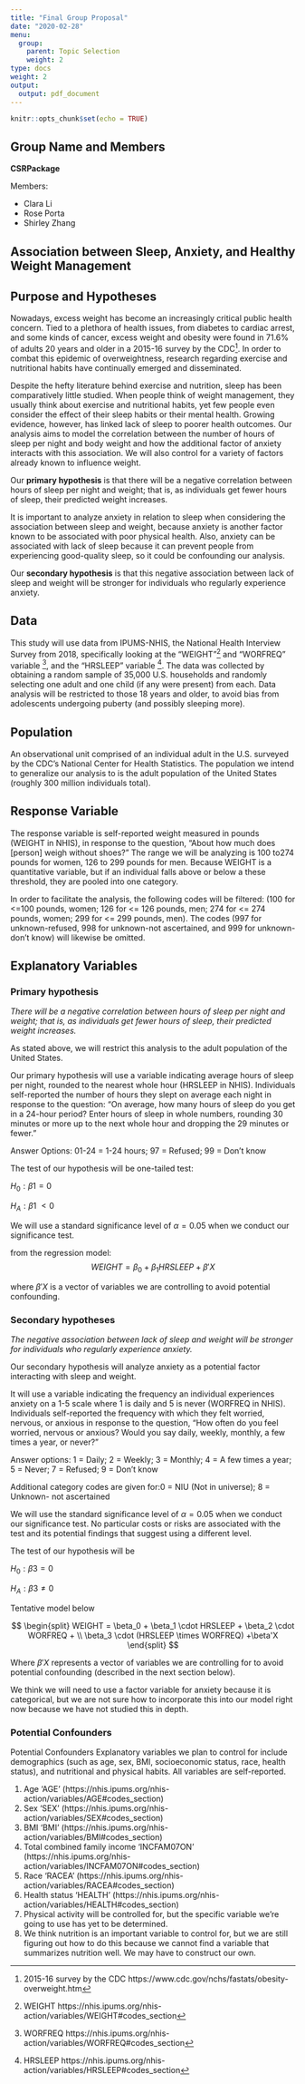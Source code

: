 ```yaml
---
title: "Final Group Proposal"
date: "2020-02-28"
menu:
  group:
    parent: Topic Selection
    weight: 2
type: docs
weight: 2
output:
  output: pdf_document
---
```


```r
knitr::opts_chunk$set(echo = TRUE)

```

## Group Name and Members

<!---List your group's name and the first and last name of all group members here--->

**CSRPackage**

Members:

- Clara Li
- Rose Porta
- Shirley Zhang

## Association between Sleep, Anxiety, and Healthy Weight Management

<!---Come up with a working title for your project based on your topic and focus.--->


## Purpose and Hypotheses

<!---Describe the general topic/phenomenon you want to study, as well some focused questions that you hope to answer and specific hypotheses that you intend to assess.* 

*You should have 1 primary hypothesis of a single assocation between a response-explanatory variable and 1-2 secondary hypotheses, like a secondary outcome and/or testing whether your main asssociation varies (i.e., interacts with) by some third variable--->

Nowadays, excess weight has become an increasingly critical public health concern. Tied to a plethora of health issues, from diabetes to cardiac arrest, and some kinds of cancer, excess weight and obesity were found in 71.6% of adults 20 years and older in a 2015-16 survey by the CDC^[2015-16 survey by the CDC https://www.cdc.gov/nchs/fastats/obesity-overweight.htm]. In order to combat this epidemic of overweightness, research regarding exercise and nutritional habits have continually emerged and disseminated. 

Despite the hefty literature behind exercise and nutrition, sleep has been comparatively little studied. When people think of weight management, they usually think about exercise and nutritional habits, yet few people even consider the effect of their sleep habits or their mental health. Growing evidence, however, has linked lack of sleep to poorer health outcomes. Our analysis aims to model the correlation between the number of hours of sleep per night and body weight and how the additional factor of anxiety interacts with this association. We will also control for a variety of factors already known to influence weight.


Our **primary hypothesis** is that there will be a negative correlation between hours of sleep per night and weight; that is, as individuals get fewer hours of sleep, their predicted weight increases. 

It is important to analyze anxiety in relation to sleep when considering the association between sleep and weight, because anxiety is another factor known to be associated with poor physical health. Also, anxiety can be associated with lack of sleep because it can prevent people from experiencing good-quality sleep, so it could be confounding our analysis.


Our **secondary hypothesis** is that this negative association between lack of sleep and weight will be stronger for individuals who regularly experience anxiety.


## Data 

<!---Describe the data that you plan to use, with specifications of where it can be found (URL) and a short description. We will discuss data management techniques in the coming weeks, but for now you should simply list multiple sources if you have them.--->

This study will use data from  IPUMS-NHIS, the National Health Interview Survey from 2018,  specifically looking at the “WEIGHT”^[WEIGHT https://nhis.ipums.org/nhis-action/variables/WEIGHT#codes_section] and “WORFREQ” variable ^[WORFREQ https://nhis.ipums.org/nhis-action/variables/WORFREQ#codes_section], and the “HRSLEEP” variable ^[ HRSLEEP https://nhis.ipums.org/nhis-action/variables/HRSLEEP#codes_section]. The data was collected by obtaining a random sample of 35,000 U.S. households and randomly selecting one adult and one child (if any were present) from each. Data analysis will be restricted to those 18 years and older, to avoid bias from adolescents undergoing puberty (and possibly sleeping more).


## Population

<!---Specify what the observational units are (i.e. the rows of the data frame), describe the larger population/phenomenon to which you'll try to generalize, and (if appropriate) estimate roughly how many such individuals there are in the population.--->

An observational unit comprised of an individual adult in the U.S. surveyed by the CDC’s National Center for Health Statistics. The population we intend to generalize our analysis to is the adult population of the United States (roughly 300 million individuals total).


## Response Variable

<!---What is the response variable? What are its units? Estimate the range of possible values that it may take on.--->

The response variable is self-reported weight measured in pounds (WEIGHT in NHIS), in response to the question, "About how much does [person] weigh without shoes?" The range we will be analyzing is 100 to274 pounds for women, 126 to 299 pounds for men. Because WEIGHT is a quantitative variable, but if an individual falls above or below a these threshold, they are pooled into one category. 

In order to facilitate the analysis, the following codes will be filtered: (100 for <=100 pounds, women; 126 for <= 126 pounds, men; 274 for <= 274 pounds, women; 299 for <= 299 pounds, men). The codes (997 for unknown-refused, 998 for unknown-not ascertained, and 999 for unknown-don't know) will likewise be omitted.



## Explanatory Variables

<!---You should have one, primary explanatory variable that is your main hypothesis. You may have other explanatory variables associated with secondary hypotheses (again, no more than 2).*

*Then you will also have explanatory variables that you want to control for -- factors that may be associated with your primary explanatory and your response variables that you want to include in your multiple regression model to adjust your main association for those competing explanations. Demographics (age, sex, race) and socioeconomic status are common ones for individual-level survey data.*

*Carefully define each variable and describe how each was measured (self-report/direct observation). For categorical variables, list the possible categories; for quantitative variables, specify the units of measurement. You may want to add more variables later on, but you should have at least the explanatory variables associated with your hypotheses and 5 additional variables you plan to control for already.--->

### Primary hypothesis

*There will be a negative correlation between hours of sleep per night and weight; that is, as individuals get fewer hours of sleep, their predicted weight increases.*

As stated above, we will restrict this analysis to the adult population of the United States.


Our primary hypothesis will use a variable indicating average hours of sleep per night, rounded to the nearest whole hour (HRSLEEP in NHIS). Individuals self-reported the number of hours they slept on average each night in response to the question: “On average, how many hours of sleep do you get in a 24-hour period? Enter hours of sleep in whole numbers, rounding 30 minutes or more up to the next whole hour and dropping the 29 minutes or fewer.”

Answer Options: 01-24 = 1-24 hours; 97 = Refused;  99 = Don't know

The test of our hypothesis will be one-tailed test:

$H_0: \beta1=0$

$H_A: \beta1\ < 0$

We will use a standard significance level of $\alpha=0.05$ when we conduct our significance test.

from the regression model: 
$$WEIGHT = \beta_0 + \beta_1 HRSLEEP +\beta'X$$

where $\beta'X$ is a vector of variables we are controlling to avoid potential confounding.
	


### Secondary hypotheses

*The negative association between lack of sleep and weight will be stronger for individuals who regularly experience anxiety.*

Our secondary hypothesis will analyze anxiety as a potential factor interacting with sleep and weight.

It will use a variable indicating the frequency an individual experiences anxiety on a 1-5 scale where 1 is daily and 5 is never (WORFREQ in NHIS). Individuals self-reported the frequency with which they felt worried, nervous, or anxious in response to the question, “How often do you feel worried, nervous or anxious? Would you say daily, weekly, monthly, a few times a year, or never?”

Answer options: 1 = Daily; 2 = Weekly; 3 = Monthly; 4 = A few times a year; 5 = Never; 7 = Refused; 9 = Don't know

Additional category codes are given for:0 = NIU (Not in universe); 8 = Unknown- not ascertained



We will use the standard significance level of $\alpha = 0.05$ when we conduct our significance test. No particular costs or risks are associated with the test and its potential findings that suggest using a different level.


The test of our hypothesis will be 

$H_0: \beta3=0$

$H_A: \beta3\neq0$

Tentative model below

$$
\begin{split}
WEIGHT = \beta_0 + \beta_1 \cdot HRSLEEP + \beta_2 \cdot WORFREQ + \\
 \beta_3 \cdot (HRSLEEP \times WORFREQ) +\beta'X
\end{split}
$$

<!-- If you're going to use a dichotomous outcome, don't worry about specifying the regression equation since we haven't covered it yet, but think about what it would be. If you're planning to use a linear model, you should be able to write out the regression equation for the test of each hypothesis -->


Where $\beta'X$ represents a vector of variables we are controlling for to avoid potential confounding (described in the next section below).

We think we will need to use a factor variable for anxiety because it is categorical, but we are not sure how to incorporate this into our model right now because we have not studied this in depth.


### Potential Confounders

Potential Confounders
Explanatory variables we plan to control for include demographics (such as age, sex, BMI, socioeconomic status, race, health status), and nutritional and physical habits. All variables are self-reported.

1. Age ‘AGE’ (https://nhis.ipums.org/nhis-action/variables/AGE#codes_section)
2. Sex ‘SEX’ (https://nhis.ipums.org/nhis-action/variables/SEX#codes_section)
3. BMI ‘BMI’ (https://nhis.ipums.org/nhis-action/variables/BMI#codes_section)
4. Total combined family income ‘INCFAM07ON’ (https://nhis.ipums.org/nhis-action/variables/INCFAM07ON#codes_section)
5. Race ‘RACEA’ (https://nhis.ipums.org/nhis-action/variables/RACEA#codes_section)
6. Health status ‘HEALTH’ (https://nhis.ipums.org/nhis-action/variables/HEALTH#codes_section)
7. Physical activity will be controlled for, but the specific variable we're going to use has yet to be determined.
8. We think nutrition is an important variable to control for, but we are still figuring out how to do this because we cannot find a variable that summarizes nutrition well. We may have to construct our own.


